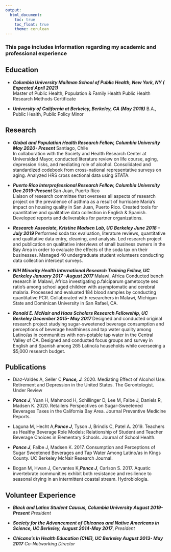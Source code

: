 ```yaml
---
output: 
  html_document:
    toc: true
    toc_float: true
    theme: cerulean
---
```


### This page includes information regarding my academic and professional experience

## Education 

* ___Columbia University Mailman School of Public Health, New York, NY  ( Expected April 2021)___                         
  Master of Public Health, Population & Family Health
Public Health Research Methods Certificate

* ___University of California at Berkeley, Berkeley, CA (May 2018)___           B.A., Public Health, Public Policy Minor

## Research

* ___Global and Population Health Research Fellow, Columbia University                               May 2020- Present ___
Santiago, Chile   
In collaboration with the Society and Health Research Center at Universidad Mayor, conducted literature review on life course, aging, depression risks, and mediating role of alcohol. Consolidated and standardized codebook from cross-national representative surveys on aging. Analyzed HRS cross sectional data using STATA. 

* ___Puerto Rico Interprofessional Research Fellow, Columbia University                                 Dec 2019-Present ___
San Juan, Puerto Rico                           
Liaison of research committee that oversees all aspects of research project on the prevalence of asthma as a result of hurricane Maria’s impact on housing quality in San Juan, Puerto Rico. Created tools for quantitative and qualitative data collection in English & Spanish. Developed reports and deliverables for partner organizations. 

* ___Research Associate, Kristine Madsen Lab, UC Berkeley                                              June 2018 – July 2019 ___
Performed soda tax evaluation, literature reviews, quantitative and qualitative data entry, cleaning, and analysis. Led research project and publication on qualitative interviews of small business owners in the Bay Area in order to evaluate the effects of the soda tax on their businesses. Managed 40 undergraduate student volunteers conducting data collection intercept surveys.

* ___NIH Minority Health International Research Training Fellow, UC Berkeley        January 2017 –August 2017 ___
Malawi, Africa
Conducted bench research in Malawi, Africa investigating p.falciparum gametocyte sex ratio’s among school aged children with asymptomatic and cerebral malaria. Processed and evaluated 184 blood samples by conducting quantitative PCR. Collaborated with researchers in Malawi, Michigan State and Dominican University in San Rafael, CA.

* ___Ronald E. McNair and Haas Scholars Research Fellowship, UC Berkeley            December 2015- May 2017 ___
Designed and conducted original research project studying sugar-sweetened beverage consumption and perceptions of beverage healthiness and tap water quality among Latino/as in communities with non-potable tap water in the Central Valley of CA. Designed and conducted focus groups and survey in English and Spanish among 265 Latino/a households while overseeing a $5,000 research budget. 


## Publications

* Díaz-Valdés A, Seller C,___Ponce, J.___ 2020. Mediating Effect of Alcohol Use: Retirement and Depression in the United States. The Gerontologist. Under Review

* ___Ponce J___, Yuan H, Mahmood H, Schillinger D, Lee M, Falbe J, Daniels R, Madsen K. 2020. Retailers Perspectives on Sugar-Sweetened Beverages Taxes in the California Bay Area. Journal Preventive Medicine Reports. 

* Laguna M, Hecht A,___Ponce J___, Tyson J, Brindis C, Patel A. 2019. Teachers as Healthy Beverage Role Models: Relationship of Student and Teacher Beverage Choices in Elementary Schools. Journal of School Health. 

* ___Ponce J___, Falbe J, Madsen K. 2017. Consumption and Perceptions of Sugar Sweetened Beverages and Tap Water Among Latino/as in Kings County. UC Berkeley McNair Research Journal. 

* Bogan M, Hwan J, Cervantes K,___Ponce J___, Carlson S. 2017. Aquatic invertebrate communities exhibit both resistance and resilience to seasonal drying in an intermittent coastal stream. Hydrobiologia.

## Volunteer Experience


* ___Black and Latinx Student Caucus, Columbia University                                               August 2019- Present___ 
  _President_                                                                                                                            

* ___Society for the Advancement of Chicanos and Native Americans in Science, UC Berkeley, August 2014-May 2017___, _President_  

* ___Chicano’s In Health Education (CHE), UC Berkeley                                                   August 2013- May 2017___ 
 _Co-Networking Director_ 




